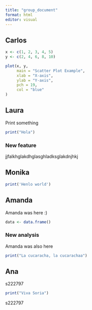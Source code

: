 ```yaml
---
title: "group_document"
format: html
editor: visual
---
```


## Carlos

```r
x <- c(1, 2, 3, 4, 5)
y <- c(2, 4, 6, 8, 10)

plot(x, y, 
     main = "Scatter Plot Example",
     xlab = "X-axis",
     ylab = "Y-axis",
     pch = 19,       
     col = "blue"
)

```

## Laura

Print something

```r
print("Hola")
```

### New feature
jjfalkhglakdhglasghladksglakdnjhkj

## Monika

```r
print('Henlo world')
```

## Amanda

Amanda was here :)

```r
data <- data.frame()

```

### New analysis


Amanda was also here



```r
print("La cucaracha, la cucarachaa")
```


## Ana
 s222797

```r
print("Viva Soria")
```

s222797



